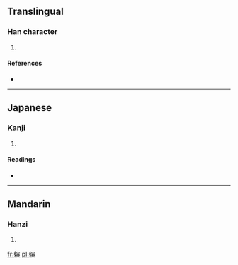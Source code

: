 ==Translingual==

===Han character===
{{Han char|rn=38|rad=女|as=10|sn=13|four=4346<sub>8</sub>|canj=女十金口 (VJCR)|ids=⿰[[女]][[容]]}}

# {{defn|Han|sort=女10}}

====References====
* {{Han ref|kx=0268.390|dkj=06608|hdz=21074.030|uh=5AC6|ud=23238|bh=DCFE|bd=56574}}

----

==Japanese==

===Kanji===
{{ja-kanji|grade=|rs=女10}}

# {{defn|lang=ja|sort=女10}}

====Readings====
* {{ja-readings|on=[[よう]] (yō), [[ゆ]] (yu)|kun=[[あざな]] (azana)}}

----

==Mandarin==

===Hanzi===
{{cmn-hanzi|pin=[[yóng]] ([[yong2]])|wg=yung<sup>2</sup>}}

# {{defn|lang=cmn|sort=女10}}

[[fr:嫆]]
[[pl:嫆]]